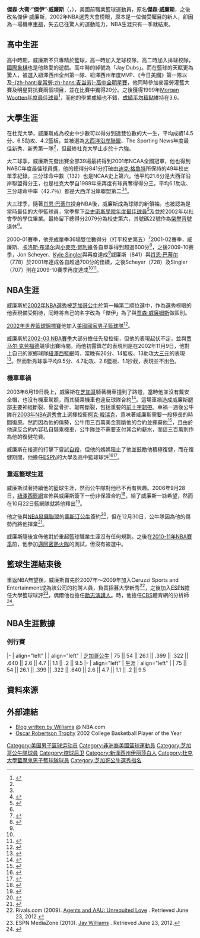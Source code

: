 {{noteTA|G1=NBA}}
{{Infobox NBA Player
| name         = 傑伊·威廉斯<br />Jay Williams
| image        = Jay Williams ESPN.jpg
| width        = 
| caption      = 
| team         = 退役
| league       = [[NBA|NBA]]
| position     =
| height_ft    = 6
| height_in    = 2
| weight_lb    = 195
| birth_date   = {{birth date and age|1981|9|10}}
| birth_place  = {{USA}}[[紐澤西州|紐澤西州]]平原鎮
| nationality  = {{USA}}
| high_school  = {{link-en|聖若瑟高中|St. Joseph High School (Metuchen, New Jersey)}}（紐澤西州，Metuchen）
| college      = [[杜克大學|杜克大學]]
| draft_round  = 1
| draft_pick   = 2
| draft_year   = 2002
| draft_team   = [[芝加哥公牛|芝加哥公牛]]
| career_start = 2002年
| career_end   = 2006年
| career_number = 22
| career_position = [[控球後衛|控球後衛]]
| coach_start  = 
| coach_end    = 
| years1       = {{nbay|2002|full=y}}
| team1        = [[芝加哥公牛|芝加哥公牛]]
| years2       = 2006
| team2        = [[奧斯汀公牛|奧斯汀公牛]]（[[NBA發展聯盟|NBA發展聯盟]]）
| highlights   =
* NCAA冠軍（2001）
* 2次NCAA公認第一隊（2001、2002）
* 2次{{link-en|NABC年度最佳球員|NABC Player of the Year}}（2001–2002）
* [[奈史密斯學院年度最佳球員|奈史密斯學院年度最佳球員]]（2002）
* {{link-en|奧斯卡·羅伯森獎|Oscar Robertson Trophy}}（2002）
* {{link-en|約翰・伍登獎|John R. Wooden Award}}（2002）
* {{link-en|美聯社年度最佳大學籃球員|Associated Press College Basketball Player of the Year}}（2002）
* {{link-en|Adolph Rupp獎|Adolph Rupp Trophy}}（2002）
* {{link-en|Sporting News年度最佳大學男子籃球員|Sporting News Men's College Basketball Player of the Year}} （2002）
* 2次[[大西洋沿岸聯盟|大西洋沿岸聯盟]]第一隊（2001、2002）
* 大西洋沿岸聯盟年度最佳季前球員 (2002) 
| bbr           = willija03
| letter        = w
}}
'''傑森·大衛·“傑伊”·威廉斯'''（{{lang-en|'''Jason David "Jay" Williams'''}}，{{bd|1981年|9月10日|}}），美國前職業籃球運動員，原名'''傑森·威廉斯'''，之後改名傑伊·威廉斯，2002年NBA選秀大會榜眼，原本是一位備受矚目的新人，卻因為一場機車[[車禍|車禍]]，失去已往驚人的運動能力，NBA生涯只有一季就結束。

==高中生涯==
高中時期，威廉斯不只專精於籃球，高一時加入足球校隊，高二時加入排球校隊，[[國際象棋|國際象棋]]也是他熱愛的遊戲。高中時的綽號為「Jay Dubs」。而在籃球的天賦更為驚人，被選入紐澤西州全州第一隊、紐澤西州年度MVP、《今日美國》第一隊以及[[麥當勞高中全明星賽|-{zh-hant:麥當勞;zh-hans:麦当劳}-高中全明星賽]]，他同時參加麥當勞灌籃大賽及明星對抗賽兩個項目，並在比賽中獨得20分。之後獲得1999年[[Morgan_Wootten年度最佳球員|Morgan Wootten年度最佳球員]]<ref name="A">{{cite web |url=http://www.goduke.com/ViewArticle.dbml?SPSID=22724&SPID=1845&DB_LANG=C&DB_OEM_ID=4200&ATCLID=135182 |language=en |title=Jason Williams Biography |publisher=杜克大學體育官網 |date=2009-10-29 |accessdate=2014-08-15 |archive-date=2015-09-24 |archive-url=https://web.archive.org/web/20150924043428/http://www.goduke.com/ViewArticle.dbml?SPSID=22724&SPID=1845&DB_LANG=C&DB_OEM_ID=4200&ATCLID=135182 |dead-url=no }}</ref>，而他的學業成績也不錯，[[成績平均積點|成績平均積點]]維持在3.6。

==大學生涯==
在杜克大學，威廉斯成為校史中少數可以得分到達雙位數的大一生，平均成績14.5分、6.5助攻、4.2籃板，並被選為[[大西洋沿岸聯盟|大西洋沿岸聯盟]]、The Sporting News年度最佳新秀、''{{link-en|Basketball Times|Basketball Times}}''新秀第一隊<ref name="A"/>，但最終杜克大學止步於十六強。

大二球季，威廉斯先發出賽全部39場最終得到2001年NCAA全國冠軍，他也得到NABC年度最佳球員獎，他的總得分841分打破由[[迪克·格魯特|迪克·格魯特]]所保持的49年校史單季紀錄，三分球命中數（132）也是NCAA史上第六。他平均21.6分是大西洋沿岸聯盟得分王，也是杜克大學自1989年來再度有球員奪得得分王。平均6.1助攻、三分球命中率（42.7％）都是大西洋沿岸聯盟第二<ref name="A"/><ref>{{cite web |url=http://www.basketball-reference.com/players/w/willija03.html |language=en |title=Jay Williams |publisher=basketball-reference.com |accessdate=2014-08-15 |archive-date=2014-05-24 |archive-url=https://web.archive.org/web/20140524023218/http://www.basketball-reference.com/players/w/willija03.html |dead-url=no }}</ref>。

大三球季，隨著[[肖恩·巴蒂尔|肖恩·巴蒂尔]]投身NBA後，威廉斯成為球隊的新領袖。也被認為是當時最佳的大學籃球員，當季奪下[[奈史密斯學院年度最佳球員|奈史密斯學院年度最佳球員]]<ref>{{cite web |url=http://www.goduke.com/ViewArticle.dbml?DB_LANG=C&DB_OEM_ID=4200&ATCLID=143071&SPID=1845&SPSID=22724 |language=en |title=Jason Williams Named Naismith Winner |publisher=杜克大學體育官網 |date=2002-03-18 |accessdate=2014-08-15 |archive-date=2015-09-24 |archive-url=https://web.archive.org/web/20150924040826/http://www.goduke.com/ViewArticle.dbml?DB_LANG=C&DB_OEM_ID=4200&ATCLID=143071&SPID=1845&SPSID=22724 |dead-url=no }}</ref>及{{link-en|約翰・伍登獎|John R. Wooden Award}}並於2002年以社會學的學位畢業。最終留下總得分2079分為校史第六，其號碼22號作為[[榮譽背號|榮譽背號]]退休<ref name="A"/>。

2000-01賽季，他完成單季36場雙位數得分（打平校史第五）<ref name="goduke1">{{cite web |url=http://www.goduke.com/ViewArticle.dbml?SPSID=22724&SPID=1845&DB_OEM_ID=4200&ATCLID=204918040 |title=Notes: Duke 78, Baylor 71 – Duke University Blue Devils | Official Athletics Site |publisher=GoDuke.com |date= |accessdate=March 29, 2010 |archive-date=2014-12-05 |archive-url=https://web.archive.org/web/20141205091943/http://www.goduke.com/ViewArticle.dbml?SPSID=22724&SPID=1845&DB_OEM_ID=4200&ATCLID=204918040 |dead-url=no }}</ref>2001-02賽季，威廉斯、[[卡洛斯·布泽尔|卡洛斯·布泽尔]]與[[小麥克·鄧利維|小麥克·鄧利維]]各自單季得到超過600分<ref>{{cite web |url=http://www.goduke.com/ViewArticle.dbml?DB_LANG=C&DB_OEM_ID=4200&ATCLID=143565&SPID=1845&SPSID=22724 |language=en |title=2001-02 Final Statistics |publisher=杜克大學體育官網 |date=2002-07-10 |accessdate=2014-08-15 |archive-date=2015-09-24 |archive-url=https://web.archive.org/web/20150924040828/http://www.goduke.com/ViewArticle.dbml?DB_LANG=C&DB_OEM_ID=4200&ATCLID=143565&SPID=1845&SPSID=22724 |dead-url=no }}</ref>，之後2009-10賽季，Jon Scheyer、[[Kyle_Singler|Kyle Singler]]與{{link-en|Nolan Smith|Nolan Smith}}再度達成<ref name="goduke1"/>威廉斯（841）與[[肖恩·巴蒂尔|肖恩·巴蒂尔]]（778）於2001年達成各自超過700分的佳績，之後Scheyer（728）及Singler（707）則在2009-10賽季再度達成<ref name="A"/><ref>{{cite web |url=http://www.goduke.com/ViewArticle.dbml?SPSID=22724&SPID=1845&DB_OEM_ID=4200&ATCLID=204923002 |title=Notes: Duke 61, Butler 59 – Duke University Blue Devils | Official Athletics Site |publisher=杜克大學體育官網 |date=December 5, 2009 |accessdate=April 6, 2010 |archive-date=2019-02-01 |archive-url=https://web.archive.org/web/20190201013745/http://www.goduke.com/ViewArticle.dbml?SPSID=22724&SPID=1845&DB_OEM_ID=4200&ATCLID=204923002 |dead-url=no }}</ref>。

==NBA生涯==
威廉斯於[[2002年NBA選秀|2002年NBA選秀]]被[[芝加哥公牛|芝加哥公牛]]於第一輪第二順位選中，作為選秀榜眼的他表現備受期待，同時將自己的名字改為「傑伊」為了與[[贾森·威廉姆斯|贾森·威廉姆斯]]做區別。

[[2002年世界籃球錦標賽|2002年世界籃球錦標賽]]他加入[[美國國家男子籃球隊|美國國家男子籃球隊]]<ref>{{cite web |url=http://www.fiba.com/pages/en/events/teamsclubs/p/competitioncode/WMM/roundid/3118/season/2002/teamnumber/379/tc_roster.html |language=en |title=United States of America - World Championship for Men 2002 |publisher=[http://www.fiba.com/ 國際籃球總會官網] |accessdate=2014-08-15 |archive-date=2015-09-24 |archive-url=https://web.archive.org/web/20150924142106/http://www.fiba.com/pages/en/events/teamsclubs/p/competitioncode/WMM/roundid/3118/season/2002/teamnumber/379/tc_roster.html |dead-url=no }}</ref>。

威廉斯於[[2002-03_NBA賽季|2002-03 NBA賽季]]大部分擔任先發控衛，但他的表現起伏不定，並與[[贾马尔·克劳福德|贾马尔·克劳福德]]競爭出賽時間。而他初露鋒芒的表現則是在2002年11月9日，他對上自己的家鄉球隊[[紐澤西籃網|紐澤西籃網]]時，當晚有26分、14籃板、13助攻[[大三元|大三元]]的表現<ref>{{cite web |url=http://www.basketball-reference.com/boxscores/200211090CHI.html |language=en |title=New Jersey Nets at Chicago Bulls Box Score, November 9, 2002 |publisher=basketball-reference.com |date=2002-11-09 |accessdate=2014-08-15 |archive-date=2020-08-20 |archive-url=https://web.archive.org/web/20200820184910/https://www.basketball-reference.com/boxscores/200211090CHI.html |dead-url=no }}</ref>。然而新秀球季平均9.5分、4.7助攻、2.6籃板、1.1抄截，表現並不出色。

===機車車禍===
2003年6月19日晚上，威廉斯在[[芝加哥|芝加哥]]騎著機車撞到了路燈，當時他並沒有戴安全帽，也沒有機車駕照，而其騎乘機車也違反球隊合約<ref>{{cite news |author=Ian Thomsen |url=http://vault.sportsillustrated.cnn.com/vault/article/magazine/MAG1029108/index.htm |title=After Jay Williams's motorcycle crash, the Bulls' new G.M. – 07.07.03 – SI Vault |publisher=Vault.sportsillustrated.cnn.com |date=July 7, 2003 |accessdate=March 29, 2010 |archive-date=2012-07-22 |archive-url=https://archive.is/20120722010910/http://vault.sportsillustrated.cnn.com/vault/article/magazine/MAG1029108/index.htm |dead-url=no }}</ref>。這場車禍造成威廉斯腿部主要神經斷裂、骨盆骨折、韌帶斷裂，包括重要的[[前十字韌帶|前十字韌帶]]。車禍一週後公牛隊在[[2003年NBA選秀|2003年NBA選秀會]]上選擇控衛[[柯克·韓瑞克|柯克·韓瑞克]]，意味著威廉斯需要一段極長的時間復原。然而因為他的傷勢，公牛用三百萬美金買斷他的合約並揮棄他<ref>{{cite news |title=Buyout was worth about $3 million |url=http://sports.espn.go.com/nba/news/story?id=1737488 |language=en |publisher=espn.go.com |date=February 17, 2004 |accessdate=2014-08-15 |archive-date=2014-08-19 |archive-url=https://web.archive.org/web/20140819083643/http://sports.espn.go.com/nba/news/story?id=1737488 |dead-url=no }}</ref>，且由於他違反合約內容私自騎乘機車，公牛隊並不需要支付其合約薪水，而這三百萬則作為他的復健花費。

威廉斯在接連的打擊下嘗試[[自殺|自殺]]，但他的媽媽阻止了他並鼓勵他積極復健，而在復健期間，他擔任[[ESPN|ESPN]]的大學及高中籃球球評<ref>{{cite news |title=Jay Williams says he attempted suicide after motorcycle crash that took his career |url=http://probasketballtalk.nbcsports.com/2013/02/09/jay-williams-says-he-attempted-suicide-after-motorcycle-crash-that-took-his-career/ |language=en |publisher=nbcsports.com |date=Feb 9, 2013 |accessdate=2014-08-15 |archive-date=2015-08-29 |archive-url=https://web.archive.org/web/20150829150902/http://probasketballtalk.nbcsports.com/2013/02/09/jay-williams-says-he-attempted-suicide-after-motorcycle-crash-that-took-his-career/ |dead-url=no }}</ref><ref>{{cite news |title='It's been a long road,' Bulls star says |url=http://sports.espn.go.com/nba/news/story?id=2113584 |language=en |publisher=sports.espn.go.com |date=July 21, 2005 |accessdate=2014-08-15 |archive-date=2014-08-19 |archive-url=https://web.archive.org/web/20140819091924/http://sports.espn.go.com/nba/news/story?id=2113584 |dead-url=no }}</ref>。

===重返籃球生涯===
威廉斯試著持續他的籃球生涯，然而公牛隊對他已不再有興趣。2006年9月28日，[[紐澤西籃網|紐澤西籃網]]宣佈與威廉斯簽下一份非保證合約<ref>{{cite news |url=http://sports.espn.go.com/nba/news/story?id=2606187 |title=Nets sign Jay Williams three years after accident |publisher=Sports.espn.go.com |date=September 28, 2006 |accessdate=2014-08-15 |archive-date=2011-10-19 |archive-url=https://web.archive.org/web/20111019131139/http://sports.espn.go.com/nba/news/story?id=2606187 |dead-url=no }}</ref>，給了威廉斯一絲希望，然而在10月22日籃網隊就將他釋出<ref>{{cite news |url=http://sports.espn.go.com/nba/news/story?id=2635166 |title=ESPN – Jay Williams, in comeback attempt, cut by Nets – NBA |publisher=Sports.espn.go.com |date=October 23, 2006 |accessdate=March 29, 2010 |archive-date=2016-01-19 |archive-url=https://web.archive.org/web/20160119074132/http://sports.espn.go.com/nba/news/story?id=2635166 |dead-url=no }}</ref>。

他之後與[[NBA發展聯盟|NBA發展聯盟]]的[[奧斯汀公牛|奧斯汀公牛]]簽約<ref>{{cite news |url=http://sports.espn.go.com/nba/news/story?id=2691551 |title=Former Duke star signed with Austin Toros Friday |publisher=Sports.espn.go.com |date=December 8, 2006 |accessdate=2014-08-15 |archive-date=2014-08-19 |archive-url=https://web.archive.org/web/20140819084433/http://sports.espn.go.com/nba/news/story?id=2691551 |dead-url=no }}</ref>，但在12月30日，公牛隊因為他的傷勢而將他揮棄<ref>{{cite news |url=http://www.nba.com/dleague/dleague/transactions.html |title=NBA Development League: Transactions Index |publisher=Nba.com |date=November 27, 2009 |accessdate=March 29, 2010 |archive-url=https://web.archive.org/web/20111101144313/http://www.nba.com/dleague/dleague/transactions.html |archive-date=2011-11-01 |dead-url=yes }}</ref>。

威廉斯隨後宣佈他對於重起籃球職業生涯沒有任何規劃。之後在[[2010-11年NBA賽季|2010-11年NBA賽季]]前，他參加[[邁阿密熱火隊|邁阿密熱火隊]]的測試，但沒有被選中。

==籃球生涯結束後==
重返NBA無望後，威廉斯首先於2007年～2009年加入Ceruzzi Sports and Entertainment成為該公司的約聘人員，負責招募大學新秀<ref>Rivals.com (2009). [https://sports.yahoo.com/ncaa/basketball/news?slug=ys-agents031109 Agents and AAU: Unrequited Love] {{Wayback|url=https://sports.yahoo.com/ncaa/basketball/news?slug=ys-agents031109 |date=20170107161546 }}. Retrieved June 23, 2012.</ref>，之後加入[[ESPN|ESPN]]擔任大學籃球球評<ref>ESPN MediaZone (2010). [http://www.espnmediazone3.com/us/2010/05/12/williams_jay/ Jay Williams] {{Wayback|url=http://www.espnmediazone3.com/us/2010/05/12/williams_jay/ |date=20120616045037 }}. Retrieved June 23, 2012.</ref>，偶爾他也擔任[[勵志演講人|勵志演講人]]。{{link-en|2008年NCAA男子籃球聯賽|2008 NCAA Men's Basketball Tournament}}時，他擔任[[CBS_(電視網)|CBS]]體育網的分析師<ref>{{cite web |url=http://www.dailyherald.com/story/?id=72421&src=150 |title='Active' Noah's NBA debut a rare bright spot |publisher=Daily Herald |date= |accessdate=March 29, 2010 |archive-date=2012-02-07 |archive-url=https://web.archive.org/web/20120207161338/http://www.dailyherald.com/story/?id=72421&src=150 |dead-url=no }}</ref>。

==NBA生涯數據==
===例行賽===
{{NBA player statistics start}}
|-
| align="left" | {{nbay|2002}}
| align="left" | [[芝加哥公牛|芝加哥公牛]]
| 75 || 54 || 26.1 || .399 || .322 || .640 || 2.6 || 4.7 || 1.1 || .2 || 9.5
|-
| align="left" | 生涯
| align="left" | 
| 75 || 54 || 26.1 || .399 || .322 || .640 || 2.6 || 4.7 || 1.1 || .2 || 9.5
{{S-end}}

== 資料來源 ==
{{Reflist}}

== 外部連結 ==
{{commonscat|Jay Williams (basketball)}}
* [https://web.archive.org/web/20150124193112/http://www.nba.com/blog/blog11.html Blog written by Williams] @ NBA.com
* [https://web.archive.org/web/20080611112656/http://www.oscarrobertsontrophy.org/content/view/14/17/ Oscar Robertson Trophy] 2002 College Basketball Player of the Year

{{摩根·伍滕全国年度最佳球员}}
{{NABC年度最佳球员}}
{{阿道夫·鲁普奖获得者}}
{{奥斯卡·罗伯逊奖}}
{{奈史密斯学院年度最佳男子球员}}
{{约翰·R·伍登年度最佳男子球员}}
{{美联社大学篮球年度最佳男子球员}}
{{体育新闻大学篮球年度最佳男子球员}}
{{2002 NBA Draft}}

{{Authority control}}
{{DEFAULTSORT:Williams, Jay}}
[[Category:美国男子篮球运动员|Category:美国男子篮球运动员]]
[[Category:非洲裔美國篮球運動員|Category:非洲裔美國篮球運動員]]
[[Category:芝加哥公牛隊球員|Category:芝加哥公牛隊球員]]
[[Category:控球后卫|Category:控球后卫]]
[[Category:新泽西州伊丽莎白人|Category:新泽西州伊丽莎白人]]
[[Category:杜克大學藍魔鬼男子籃球隊球員|Category:杜克大學藍魔鬼男子籃球隊球員]]
[[Category:芝加哥公牛選秀指名|Category:芝加哥公牛選秀指名]]